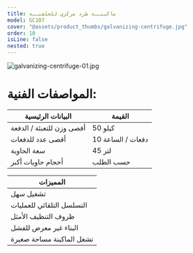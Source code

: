 ```yaml
---
title: ماكينــة طرد مركزي للجلفنــة
model: GC107
cover: "@assets/product_thumbs/galvanizing-centrifuge.jpg"
order: 10
isLine: false
nested: true
---
```



<ProductTabs />

![galvanizing-centrifuge-01.jpg](@assets/product_thumbs/galvanizing-centrifuge.jpg)

# المواصفات الفنية:

| البيانات الرئيسية         | القيمة            |
| ------------------------- | ----------------- |
| أقصى وزن للتعبئة / الدفعة | 50 كيلو           |
| أقصى عدد للدفعات          | 10 دفعات / الساعة |
| سعة الحاوية               | 45 لتر            |
| أحجام حاويات أكبر         | حسب الطلب         |

<div class="my-8 h-8 w-full"></div>

| المميزات                  |
| ------------------------- |
| تشغيل سهل                 |
| التسلسل التلقائي للعمليات |
| ظروف التنظيف الأمثل       |
| البناء غير معرض للفشل     |
| تشغل الماكينة مساحة صغيرة |
